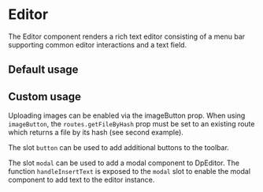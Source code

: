 
<Meta of={DpEditorStories} />

# Editor

The Editor component renders a rich text editor consisting of a menu bar supporting common editor interactions and a text field.

## Default usage

<Canvas of={DpEditorStories.Default} />

## Custom usage

Uploading images can be enabled via the imageButton prop. When using `imageButton`,
the `routes.getFileByHash` prop must be set to an existing route which returns a file by its hash (see second example).

The slot `button` can be used to add additional buttons to the toolbar.

The slot `modal` can be used to add a modal component to DpEditor. The function `handleInsertText`
is exposed to the `modal` slot to enable the modal component to add text to the editor instance.

<Canvas of={DpEditorStories.Extended} />
